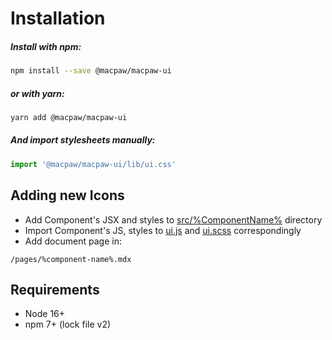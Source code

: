 # Installation
##### Install with npm:
```bash
npm install --save @macpaw/macpaw-ui
```

##### or with yarn:
```bash
yarn add @macpaw/macpaw-ui
```

##### And import stylesheets manually:
```js
import '@macpaw/macpaw-ui/lib/ui.css'
```

## Adding new Icons
- Add Component's JSX and styles to [src/%ComponentName%](https://github.com/MacPaw/macpaw-ui/tree/master/src) directory
- Import Component's JS, styles to [ui.js](https://github.com/MacPaw/macpaw-ui/blob/master/src/ui.js) and [ui.scss](https://github.com/MacPaw/macpaw-ui/blob/master/src/ui.scss) correspondingly
- Add document page in:
```
/pages/%component-name%.mdx
```

## Requirements
- Node 16+
- npm 7+ (lock file v2)

